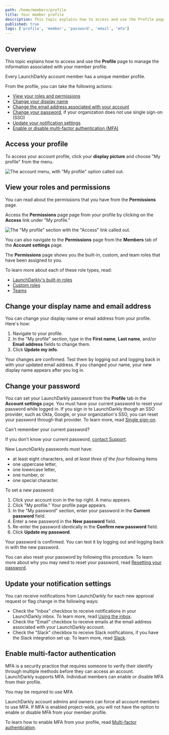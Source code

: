 ```yaml
---
path: /home/members/profile
title: Your member profile
description: This topic explains how to access and use the Profile page to manage the information associated with your member profile.
published: true
tags: ['profile', 'member', 'password', 'email', 'mfa']
---
```


## Overview

This topic explains how to access and use the **Profile** page to manage the information associated with your member profile.

Every LaunchDarkly account member has a unique member profile.

From the profile, you can take the following actions:

- [View your roles and permissions](#view-your-roles-and-permissions)
- [Change your display name](#change-your-display-name-and-email-address)
- [Change the email address associated with your account](#change-your-display-name-and-email-address)
- [Change your password](#change-your-password), if your organization does not use single sign-on (SSO)
- [Update your notification settings](#update-your-notification-settings)
- [Enable or disable multi-factor authentication (MFA)](#enable-multi-factor-authentication)

## Access your profile

To access your account profile, click your **display picture** and choose "My profile" from the menu.

![The account menu, with "My profile" option called out.](account-menu-my-profile.png)

## View your roles and permissions

You can read about the permissions that you have from the **Permissions** page.

Access the **Permissions** page page from your profile by clicking on the **Access** link under "My profile."

![The "My profile" section with the "Access" link called out.](account-settings-profile-access-callout.png)

You can also navigate to the **Permissions** page from the **Members** tab of the **Account settings** page.

The **Permissions** page shows you the built-in, custom, and team roles that have been assigned to you.

To learn more about each of these role types, read:

* [LaunchDarkly's built-in roles](/home/members/built-in-roles)
* [Custom roles](/home/members/custom-roles)
* [Teams](/home/teams)

## Change your display name and email address

You can change your display name or email address from your profile. Here's how:

1. Navigate to your profile.
2. In the "My profile" section, type in the **First name**, **Last name**, and/or **Email address** fields to change them.
3. Click **Update my info**.

Your changes are confirmed. Test them by logging out and logging back in with your updated email address. If you changed your name, your new display name appears after you log in.

## Change your password

You can set your LaunchDarkly password from the **Profile** tab in the **Account settings** page. You must have your current password to reset your password while logged in. If you sign in to LaunchDarkly though an SSO provider, such as Okta, Google, or your organization's SSO, you can reset your password through that provider. To learn more, read [Single sign-on](/home/account-security/sso).

<Callout intent="alert">
  <CalloutTitle>Can't remember your current password?</CalloutTitle>
  <CalloutDescription>

  If you don't know your current password, [contact Support](https://support.launchdarkly.com/hc/en-us/requests/new).

  </CalloutDescription>
</Callout>

New LaunchDarkly passwords must have:

* at least eight characters, and *at least three of the four* following items
* one uppercase letter,
* one lowercase letter,
* one number, or
* one special character.

To set a new password:

1. Click your account icon in the top right. A menu appears.
2. Click "My profile." Your profile page appears.
3. In the "My password" section, enter your password in the **Current password** field.
4. Enter a new password in the **New password** field.
5. Re-enter the password identically in the **Confirm new password** field.
6. Click **Update my password**.

Your password is confirmed. You can test it by logging out and logging back in with the new password.

You can also reset your password by following this procedure. To learn more about why you may need to reset your password, read [Resetting your password](/home/account-security/reset-password).

## Update your notification settings

You can receive notifications from LaunchDarkly for each new approval request or flag change in the following ways:

- Check the "Inbox" checkbox to receive notifications in your LaunchDarkly inbox. To learn more, read [Using the inbox](/home/getting-started#using-the-inbox).
- Check the "Email" checkbox to receive emails at the email address associated with your LaunchDarkly account.
- Check the "Slack" checkbox to receive Slack notifications, if you have the Slack integration set up. To learn more, read [Slack](/integrations/slack).

## Enable multi-factor authentication

MFA is a security practice that requires someone to verify their identify through multiple methods before they can access an account. LaunchDarkly supports MFA. Individual members can enable or disable MFA from their profile.

<Callout intent="info">
  <CalloutTitle>You may be required to use MFA</CalloutTitle>
  <CalloutDescription>

  LaunchDarkly account admins and owners can force all account members to use MFA. If MFA is enabled project-wide, you will not have the option to enable or disable MFA from your member profile.

  </CalloutDescription>
</Callout>

To learn how to enable MFA from your profile, read [Multi-factor authentication](/home/account-security/mfa).